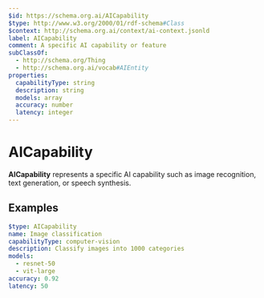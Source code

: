 ```yaml
---
$id: https://schema.org.ai/AICapability
$type: http://www.w3.org/2000/01/rdf-schema#Class
$context: http://schema.org.ai/context/ai-context.jsonld
label: AICapability
comment: A specific AI capability or feature
subClassOf:
  - http://schema.org/Thing
  - http://schema.org.ai/vocab#AIEntity
properties:
  capabilityType: string
  description: string
  models: array
  accuracy: number
  latency: integer
---
```


# AICapability

**AICapability** represents a specific AI capability such as image recognition, text generation, or speech synthesis.

## Examples

```yaml
$type: AICapability
name: Image classification
capabilityType: computer-vision
description: Classify images into 1000 categories
models:
  - resnet-50
  - vit-large
accuracy: 0.92
latency: 50
```
